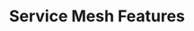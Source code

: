 ---
id: "sd_hard_mc_014"
questionType: "MULTIPLE_CHOICE"
title: "Service Mesh Features"
description: "Which feature is typically provided by a service mesh?"
difficulty: "HARD"
category: "System Design"
options:
  - "Database replication"
  - "Service-to-service communication control"
  - "Frontend rendering"
  - "Static content delivery"
correctAnswer: 1
---